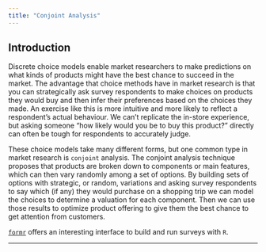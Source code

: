 ```yaml
---
title: "Conjoint Analysis"
---
```


## Introduction

Discrete choice models enable market researchers to make predictions on what kinds of products might have the best chance to succeed in the market. The advantage that choice methods have in market research is that you can strategically ask survey respondents to make choices on products they would buy and then infer their preferences based on the choices they made. An exercise like this is more intuitive and more likely to reflect a respondent's actual behaviour. We can't replicate the in-store experience, but asking someone "how likely would you be to buy this product?" directly can often be tough for respondents to accurately judge.

These choice models take many different forms, but one common type in market research is `conjoint` analysis. The conjoint analysis technique proposes that products are broken down to components or main features, which can then vary randomly among a set of options. By building sets of options with strategic, or random, variations and asking survey respondents to say which (if any) they would purchase on a shopping trip we can model the choices to determine a valuation for each component. Then we can use those results to optimize product offering to give them the best chance to get attention from customers.


[`formr`](https://formr.org) offers an interesting interface to build and run surveys with `R`.


----